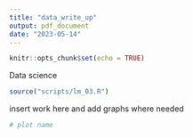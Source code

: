 ```yaml
---
title: "data_write_up"
output: pdf_document
date: "2023-05-14"
---
```


```r
knitr::opts_chunk$set(echo = TRUE)

```

Data science

```r
source("scripts/lm_03.R")
```
insert work here 
and add graphs where needed 


```r
# plot name 

```
